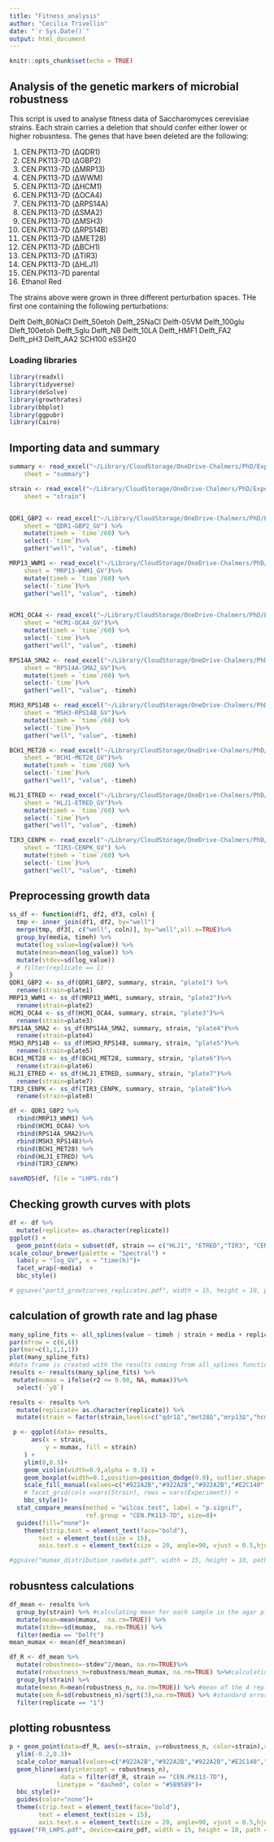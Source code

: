 ```yaml
---
title: "Fitness_analysis"
author: "Cecilia Trivellin"
date: "`r Sys.Date()`"
output: html_document
---
```


```r
knitr::opts_chunk$set(echo = TRUE)
```

## Analysis of the genetic markers of microbial robustness

This script is used to analyse fitness data of Saccharomyces cerevisiae strains. Each strain carries a deletion that should confer either lower or higher robusntess. The genes that have been deleted are the following: 

1)	CEN.PK113-7D (ΔQDR1)
2)	CEN.PK113-7D (ΔGBP2)
3)	CEN.PK113-7D (ΔMRP13)
4)	CEN.PK113-7D (ΔWWM)
5)	CEN.PK113-7D (ΔHCM1)
6)	CEN.PK113-7D (ΔOCA4)
7)	CEN.PK113-7D (ΔRPS14A) 
8)	CEN.PK113-7D (ΔSMA2) 
9)	CEN.PK113-7D (ΔMSH3) 
10)	CEN.PK113-7D (ΔRPS14B) 
11)	CEN.PK113-7D (ΔMET28) 
12)	CEN.PK113-7D (ΔBCH1)
13)	CEN.PK113-7D (ΔTIR3) 
14)	CEN.PK113-7D (ΔHLJ1) 
15) CEN.PK113-7D parental
16) Ethanol Red

The strains above were grown in three different perturbation spaces. THe first one containing the following perturbations: 

Delft
Delft_80NaCl
Delft_50etoh
Delft_25NaCl
Delft-05VM
Delft_100glu
Dleft_100etoh
Delft_5glu
Delft_NB
Delft_10LA
Delft_HMF1
Delft_FA2
Delft_pH3
Delft_AA2
SCH100
eSSH20

### Loading libraries
```r
library(readxl)
library(tidyverse)
library(deSolve)
library(growthrates)
library(bbplot)
library(ggpubr)
library(Cairo)
```

## Importing data and summary 
```r
summary <- read_excel("~/Library/CloudStorage/OneDrive-Chalmers/PhD/Experimental_Data/Robusntess application on existing dataset/Fitness assays/media_composition_LHFEPP.xlsx", 
    sheet = "summary") 

strain <- read_excel("~/Library/CloudStorage/OneDrive-Chalmers/PhD/Experimental_Data/Robusntess application on existing dataset/Fitness assays/media_composition_LHFEPP.xlsx", 
    sheet = "strain") 


QDR1_GBP2 <- read_excel("~/Library/CloudStorage/OneDrive-Chalmers/PhD/Experimental_Data/Robusntess application on existing dataset/Fitness assays/prj_rob_genes_LHPS/LHFEPP_part1.xlsx", 
    sheet = "QDR1-GBP2_GV") %>%
    mutate(timeh = `time`/60) %>%
    select(-`time`)%>%
    gather("well", "value", -timeh) 

MRP13_WWM1 <- read_excel("~/Library/CloudStorage/OneDrive-Chalmers/PhD/Experimental_Data/Robusntess application on existing dataset/Fitness assays/prj_rob_genes_LHPS/LHFEPP_part1.xlsx", 
    sheet = "MRP13-WWM1_GV")%>%
    mutate(timeh = `time`/60) %>%
    select(-`time`)%>%
    gather("well", "value", -timeh) 


HCM1_OCA4 <- read_excel("~/Library/CloudStorage/OneDrive-Chalmers/PhD/Experimental_Data/Robusntess application on existing dataset/Fitness assays/prj_rob_genes_LHPS/LHFEPP_part1.xlsx", 
    sheet = "HCM1-OCA4_GV")%>%
    mutate(timeh = `time`/60) %>%
    select(-`time`)%>%
    gather("well", "value", -timeh) 

RPS14A_SMA2 <- read_excel("~/Library/CloudStorage/OneDrive-Chalmers/PhD/Experimental_Data/Robusntess application on existing dataset/Fitness assays/prj_rob_genes_LHPS/LHFEPP_part2.xlsx", 
    sheet = "RPS14A-SMA2_GV")%>%
    mutate(timeh = `time`/60) %>%
    select(-`time`)%>%
    gather("well", "value", -timeh) 

MSH3_RPS14B <- read_excel("~/Library/CloudStorage/OneDrive-Chalmers/PhD/Experimental_Data/Robusntess application on existing dataset/Fitness assays/prj_rob_genes_LHPS/LHFEPP_part2.xlsx", 
    sheet = "MSH3-RPS14B_GV")%>%
    mutate(timeh = `time`/60) %>%
    select(-`time`)%>%
    gather("well", "value", -timeh) 

BCH1_MET28 <- read_excel("~/Library/CloudStorage/OneDrive-Chalmers/PhD/Experimental_Data/Robusntess application on existing dataset/Fitness assays/prj_rob_genes_LHPS/LHFEPP_part2.xlsx", 
    sheet = "BCH1-MET28_GV")%>%
    mutate(timeh = `time`/60) %>%
    select(-`time`)%>%
    gather("well", "value", -timeh) 

HLJ1_ETRED <- read_excel("~/Library/CloudStorage/OneDrive-Chalmers/PhD/Experimental_Data/Robusntess application on existing dataset/Fitness assays/prj_rob_genes_LHPS/LHFEPP_part3.xlsx", 
    sheet = "HLJ1-ETRED_GV")%>%
    mutate(timeh = `time`/60) %>%
    select(-`time`)%>%
    gather("well", "value", -timeh) 

TIR3_CENPK <- read_excel("~/Library/CloudStorage/OneDrive-Chalmers/PhD/Experimental_Data/Robusntess application on existing dataset/Fitness assays/prj_rob_genes_LHPS/LHFEPP_part3.xlsx", 
    sheet = "TIR3-CENPK_GV") %>%
    mutate(timeh = `time`/60) %>%
    select(-`time`)%>%
    gather("well", "value", -timeh) 
```
## Preprocessing growth data 
```r
ss_df <- function(df1, df2, df3, coln) {
  tmp <- inner_join(df1, df2, by="well")
  merge(tmp, df3[, c("well", coln)], by="well",all.x=TRUE)%>%
  group_by(media, timeh) %>%
  mutate(log_value=log(value)) %>%
  mutate(mean=mean(log_value)) %>%
  mutate(stdev=sd(log_value)) 
  # filter(replicate == 1) 
}
QDR1_GBP2 <- ss_df(QDR1_GBP2, summary, strain, "plate1") %>%
  rename(strain=plate1)
MRP13_WWM1 <- ss_df(MRP13_WWM1, summary, strain, "plate2")%>%
  rename(strain=plate2)
HCM1_OCA4 <- ss_df(HCM1_OCA4, summary, strain, "plate3")%>%
  rename(strain=plate3)
RPS14A_SMA2 <- ss_df(RPS14A_SMA2, summary, strain, "plate4")%>%
  rename(strain=plate4)
MSH3_RPS14B <- ss_df(MSH3_RPS14B, summary, strain, "plate5")%>%
  rename(strain=plate5)
BCH1_MET28 <- ss_df(BCH1_MET28, summary, strain, "plate6")%>%
  rename(strain=plate6)
HLJ1_ETRED <- ss_df(HLJ1_ETRED, summary, strain, "plate7")%>%
  rename(strain=plate7)
TIR3_CENPK <- ss_df(TIR3_CENPK, summary, strain, "plate8")%>%
  rename(strain=plate8)

df <- QDR1_GBP2 %>%
  rbind(MRP13_WWM1) %>%
  rbind(HCM1_OCA4) %>%
  rbind(RPS14A_SMA2)%>%
  rbind(MSH3_RPS14B)%>%
  rbind(BCH1_MET28) %>%
  rbind(HLJ1_ETRED) %>%
  rbind(TIR3_CENPK) 

saveRDS(df, file = "LHPS.rds")
```
## Checking growth curves with plots
```r
df <- df %>%
  mutate(replicate= as.character(replicate)) 
ggplot() +
  geom_point(data = subset(df, strain == c("HLJ1", "ETRED","TIR3", "CENPK")), size = 0.7, aes(y=log_value, x=timeh, colour=strain, shape=replicate)) +
scale_colour_brewer(palette = "Spectral") +
  labs(y = "log_GV", x = "time(h)")+
  facet_wrap(~media)  +
  bbc_style()

# ggsave("part3_growtcurves_replicates.pdf", width = 15, height = 10, path = "~/Library/CloudStorage/OneDrive-Chalmers/PhD/Experimental_Data/Robusntess application on existing dataset/R_scripts/genetic_markers_robustness/plots/LHPS_fitness")
```
## calculation of growth rate and lag phase 
```r
many_spline_fits <- all_splines(value ~ timeh | strain + media + replicate, data = df, spar = 0.7)
par(mfrow = c(6,6))
par(mar=c(1,1,1,1))
plot(many_spline_fits)
#data frame is created with the results coming from all_splines function
results <- results(many_spline_fits) %>%
 mutate(mumax = ifelse(r2 <= 0.98, NA, mumax))%>%
  select(-`y0`)

results <- results %>%
  mutate(replicate= as.character(replicate)) %>%
  mutate(strain = factor(strain,levels=c("qdr1Δ","met28Δ","mrp13Δ","hcm1Δ","gbp2Δ","rps14aΔ","rps14bΔ","oca4Δ","msh3Δ", "bch1Δ", "wwm1Δ","hlj1Δ", "tir3Δ", "sma2Δ", "CEN.PK113-7D", "EthanolRed"))) 

 p <- ggplot(data= results, 
      aes(x = strain,
          y = mumax, fill = strain)
    ) +
    ylim(0,0.3)+
    geom_violin(width=0.9,alpha = 0.3) +
    geom_boxplot(width=0.1,position=position_dodge(0.9), outlier.shape=NA, aes(middle=mean(mumax)))+
    scale_fill_manual(values=c("#922A2B","#922A2B","#922A2B","#E2C140","#E2C140","#E2C140","#E2C140","#E2C140","#E2C140", "#4775A5", "#4775A5", "#4775A5", "#4775A5", "#4775A5","#5B9589","#5B9589")) +
    # facet_grid(cols =vars(Strain), rows = vars(Experiment)) +
    bbc_style()+
  stat_compare_means(method = "wilcox.test", label = "p.signif", 
                     ref.group = "CEN.PK113-7D", size=8)+
  guides(fill="none")+
    theme(strip.text = element_text(face="bold"),
        text = element_text(size = 15),
        axis.text.x = element_text(size = 20, angle=90, vjust = 0.5,hjust = 1))

#ggsave("mumax_distribution_rawdata.pdf", width = 15, height = 10, path = "~/Library/CloudStorage/OneDrive-Chalmers/PhD/Experimental_Data/Robusntess application on existing dataset/R_scripts/genetic_markers_robustness/plots/LHPS_fitness")
```

## robusntess calculations 
```r
df_mean <- results %>%
  group_by(strain) %>% #calculating mean for each sample in the agar plate 
  mutate(mean=mean(mumax,  na.rm=TRUE)) %>%
  mutate(stdev=sd(mumax,  na.rm=TRUE)) %>%
  filter(media == "Delft")
mean_mumax <- mean(df_mean$mean)

df_R <- df_mean %>%
  mutate(robustness=-stdev^2/mean, na.rm=TRUE)%>%
  mutate(robustness_n=robustness/mean_mumax, na.rm=TRUE) %>%#calculating normalized robustness with the mean of all strains and all experiments
  group_by(strain) %>%
  mutate(mean_R=mean(robustness_n, na.rm=TRUE)) %>% #mean of the 4 replicates per sample coming from the 4 different plates
  mutate(sem_R=sd(robustness_n)/sqrt(3),na.rm=TRUE) %>% #standard error = standard deviation of the sampling distribution/sqrt n of samples
  filter(replicate == "1")
```
## plotting robusntess 
```r
p + geom_point(data=df_R, aes(x=strain, y=robustness_n, color=strain),size=5)+
  ylim(-0.2,0.3)+
  scale_color_manual(values=c("#922A2B","#922A2B","#922A2B","#E2C140","#E2C140","#E2C140","#E2C140","#E2C140","#E2C140", "#4775A5", "#4775A5", "#4775A5", "#4775A5", "#4775A5","#5B9589","#5B9589")) +
  geom_hline(aes(yintercept = robustness_n), 
              data = filter(df_R, strain == "CEN.PK113-7D"),
             linetype = "dashed", color = "#5B9589")+
  bbc_style()+
  guides(color="none")+
  theme(strip.text = element_text(face="bold"),
        text = element_text(size = 15),
        axis.text.x = element_text(size = 20, angle=90, vjust = 0.5,hjust = 1))
ggsave("FR_LHPS.pdf", device=cairo_pdf, width = 15, height = 10, path = "~/Library/CloudStorage/OneDrive-Chalmers/PhD/Experimental_Data/Robusntess application on existing dataset/R_scripts/genetic_markers_robustness/plots/LHPS_fitness")
```

